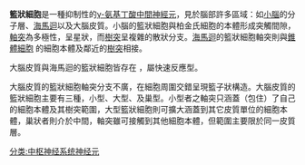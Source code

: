 {{Infobox neuron
 | name             = 籃狀細胞
 | image            = Gray706.png
 | caption          = Transverse section of a cerebellar folium (Basket cell labeled at bottom left)
 | location         = [[小腦|小腦]]
 | function         = 小腦
 | neurotransmitter = [[GABA|GABA]]
 | morphology       = multipolar
 | afferents        = [[同向纖維|同向纖維]]
 | efferents        = [[柏金氏細胞|柏金氏細胞]]
<!--
 | NeuroLexID       = nifext_160
-->
}}
'''籃狀細胞'''是一種抑制性的[[γ-氨基丁酸|γ-氨基丁酸]][[中間神經元|中間神經元]]，見於腦部許多區域：如[[小腦|小腦]]的分子層、[[海馬迴|海馬迴]]以及大腦皮質。小腦的籃狀細胞與柏金氏細胞的本體形成突觸間隙， [[軸突|軸突]]為多極性，呈星狀，而[[樹突|樹突]]呈複雜的散狀分支。[[海馬迴|海馬迴]]的籃狀細胞軸突則與[[錐體細胞|錐體細胞]] 的細胞本體及鄰近的[[樹突|樹突]]相接。

大腦皮質與海馬迴的籃狀細胞皆存在{{le|parvalbumin|parvalbumin}} ，屬快速反應型。

大腦皮質的籃狀細胞軸突分支不廣，在細胞周圍交錯呈現籃子狀構造。大腦皮質的籃狀細胞主要有三種，小型、大型、及巢型。小型者之軸突只涵蓋（包住）了自己的細胞本體及其樹突範圍，大型籃狀細胞則可擴大涵蓋到其它皮質單位的細胞本體，巢狀者則介於中間，軸突雖可接觸到其他細胞本體，但範圍主要限於同一皮質層。

[[分类:中枢神经系统神经元|分类:中枢神经系统神经元]]